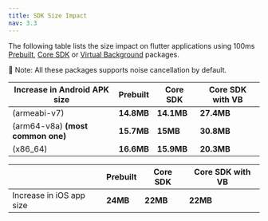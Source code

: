 ```yaml
---
title: SDK Size Impact
nav: 3.3
---
```


The following table lists the size impact on flutter applications using 100ms [Prebuilt](https://pub.dev/packages/hms_room_kit), [Core SDK](https://pub.dev/packages/hmssdk_flutter) or [Virtual Background](https://pub.dev/packages/hms_video_plugin) packages.

🔑 Note: All these packages supports noise cancellation by default.

| Increase in Android APK size      | Prebuilt  | Core SDK  | Core SDK with VB |
| --------------------------------- | --------- | --------- | -----------------|
| (armeabi-v7)                      | **14.8MB** | **14.1MB** | **27.4MB**     |
| (arm64-v8a) **(most common one)** | **15.7MB** | **15MB** | **30.8MB**       |
| (x86_64)                          | **16.6MB**| **15.9MB** | **20.3MB**      |

|                                   | Prebuilt   | Core SDK   | Core SDK with VB |
| --------------------------------- | ---------- | ---------- | ---------------- |
| Increase in iOS app size          | **24MB** | **22MB** | **22MB** |
